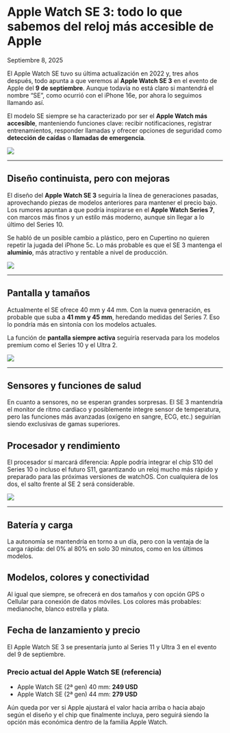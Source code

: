 # Apple Watch SE 3: todo lo que sabemos del reloj más accesible de Apple

Septiembre 8, 2025

<div class='espacio'/>

El Apple Watch SE tuvo su última actualización en 2022 y, tres años después, todo apunta a que veremos al **Apple Watch SE 3** en el evento de Apple del **9 de septiembre**. Aunque todavía no está claro si mantendrá el nombre “SE”, como ocurrió con el iPhone 16e, por ahora lo seguimos llamando así.

El modelo SE siempre se ha caracterizado por ser el **Apple Watch más accesible**, manteniendo funciones clave: recibir notificaciones, registrar entrenamientos, responder llamadas y ofrecer opciones de seguridad como **detección de caídas** o **llamadas de emergencia**.

![](/assets/blog-assets/AppleAweDropping2025/AppleWatchSE3.webp)

---
<div class='espacio'/>

## Diseño continuista, pero con mejoras

El diseño del **Apple Watch SE 3** seguiría la línea de generaciones pasadas, aprovechando piezas de modelos anteriores para mantener el precio bajo. Los rumores apuntan a que podría inspirarse en el **Apple Watch Series 7**, con marcos más finos y un estilo más moderno, aunque sin llegar a lo último del Series 10.

Se habló de un posible cambio a plástico, pero en Cupertino no quieren repetir la jugada del iPhone 5c. Lo más probable es que el SE 3 mantenga el **aluminio**, más atractivo y rentable a nivel de producción.

![](/assets/blog-assets/AppleAweDropping2025/AppleWatchSE3_1.webp)

---
<div class='espacio'/>

## Pantalla y tamaños

Actualmente el SE ofrece 40 mm y 44 mm. Con la nueva generación, es probable que suba a **41 mm y 45 mm**, heredando medidas del Series 7. Eso lo pondría más en sintonía con los modelos actuales.

La función de **pantalla siempre activa** seguiría reservada para los modelos premium como el Series 10 y el Ultra 2.

![](/assets/blog-assets/AppleAweDropping2025/AppleWatchSE3_2.webp)

---
<div class='espacio'/>

## Sensores y funciones de salud

En cuanto a sensores, no se esperan grandes sorpresas. El SE 3 mantendría el monitor de ritmo cardíaco y posiblemente integre sensor de temperatura, pero las funciones más avanzadas (oxígeno en sangre, ECG, etc.) seguirían siendo exclusivas de gamas superiores.

<div class='espacio'/>

## Procesador y rendimiento

El procesador sí marcará diferencia: Apple podría integrar el chip S10 del Series 10 o incluso el futuro S11, garantizando un reloj mucho más rápido y preparado para las próximas versiones de watchOS. Con cualquiera de los dos, el salto frente al SE 2 será considerable.

![](/assets/blog-assets/AppleAweDropping2025/AppleWatchSE3ChipS10.webp)

---
<div class='espacio'/>

## Batería y carga

La autonomía se mantendría en torno a un día, pero con la ventaja de la carga rápida: del 0% al 80% en solo 30 minutos, como en los últimos modelos.

<div class='espacio'/>

## Modelos, colores y conectividad

Al igual que siempre, se ofrecerá en dos tamaños y con opción GPS o Cellular para conexión de datos móviles. Los colores más probables: medianoche, blanco estrella y plata.

<div class='espacio'/>

## Fecha de lanzamiento y precio

El Apple Watch SE 3 se presentaría junto al Series 11 y Ultra 3 en el evento del 9 de septiembre.

### Precio actual del Apple Watch SE (referencia)

- Apple Watch SE (2ª gen) 40 mm: **249 USD**
- Apple Watch SE (2ª gen) 44 mm: **279 USD**

Aún queda por ver si Apple ajustará el valor hacia arriba o hacia abajo según el diseño y el chip que finalmente incluya, pero seguirá siendo la opción más económica dentro de la familia Apple Watch.

<div class='espacio'/>
